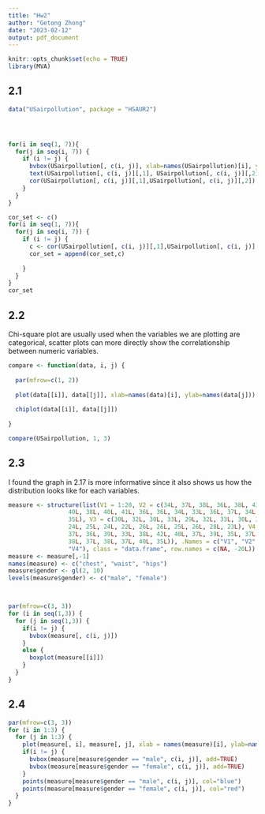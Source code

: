 ---
title: "Hw2"
author: "Getong Zhong"
date: "2023-02-12"
output: pdf_document
---

```{r setup, include=FALSE}
knitr::opts_chunk$set(echo = TRUE)
library(MVA)
```


## 2.1
```{R}
data("USairpollution", package = "HSAUR2")




for(i in seq(1, 7)){
  for(j in seq(i, 7)) {
    if (i != j) {
      bvbox(USairpollution[, c(i, j)], xlab=names(USairpollution)[i], ylab=names(USairpollution)[j])
      text(USairpollution[, c(i, j)][,1], USairpollution[, c(i, j)][,2], labels = rownames(USairpollution), cex = 0.7, pos = c(2, 2, 4, 2, 2))
      cor(USairpollution[, c(i, j)][,1],USairpollution[, c(i, j)][,2])
    }
  }
}

cor_set <- c()
for(i in seq(1, 7)){
  for(j in seq(i, 7)) {
    if (i != j) {
      c <- cor(USairpollution[, c(i, j)][,1],USairpollution[, c(i, j)][,2])
      cor_set = append(cor_set,c)
      
    }
  }
}
cor_set
```
## 2.2
Chi-square plot are usually used when the variables we are plotting are categorical, scatter plots can more directly show the correlationship between numeric variables.  
```{r}
compare <- function(data, i, j) {
  
  par(mfrow=c(1, 2))
  
  plot(data[[i]], data[[j]], xlab=names(data)[i], ylab=names(data[j]))
 
  chiplot(data[[i]], data[[j]])
  
}

compare(USairpollution, 1, 3)
```

## 2.3
I found the graph in 2.17 is more informative since it also shows us how the distribution looks like for each variables.
```{r}
measure <- structure(list(V1 = 1:20, V2 = c(34L, 37L, 38L, 36L, 38L, 43L,
                 40L, 38L, 40L, 41L, 36L, 36L, 34L, 33L, 36L, 37L, 34L, 36L, 38L,
                 35L), V3 = c(30L, 32L, 30L, 33L, 29L, 32L, 33L, 30L, 30L, 32L,
                 24L, 25L, 24L, 22L, 26L, 26L, 25L, 26L, 28L, 23L), V4 = c(32L,
                 37L, 36L, 39L, 33L, 38L, 42L, 40L, 37L, 39L, 35L, 37L, 37L, 34L,
                 38L, 37L, 38L, 37L, 40L, 35L)), .Names = c("V1", "V2", "V3",
                 "V4"), class = "data.frame", row.names = c(NA, -20L))
measure <- measure[,-1]
names(measure) <- c("chest", "waist", "hips")
measure$gender <- gl(2, 10)
levels(measure$gender) <- c("male", "female")



par(mfrow=c(3, 3))
for (i in seq(1,3)) {
  for (j in seq(1,3)) {
    if(i != j) {
      bvbox(measure[, c(i, j)])
    }
    else {
      boxplot(measure[[i]])
    }
  }
}
```
## 2.4

```{r}

par(mfrow=c(3, 3))
for (i in 1:3) {
  for (j in 1:3) {
    plot(measure[, i], measure[, j], xlab = names(measure)[i], ylab=names(measure)[j])
    if(i != j) {
      bvbox(measure[measure$gender == "male", c(i, j)], add=TRUE)
      bvbox(measure[measure$gender == "female", c(i, j)], add=TRUE)
    }
    points(measure[measure$gender == "male", c(i, j)], col="blue")
    points(measure[measure$gender == "female", c(i, j)], col="red")
  }
}

```
